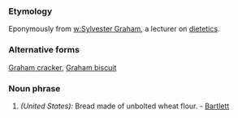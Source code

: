 ===Etymology===
Eponymously from [[w:Sylvester Graham]], a lecturer on [[dietetics]].
===Alternative forms===
[[Graham cracker]], [[Graham biscuit]]
===Noun phrase===
#''(United States):'' Bread made of unbolted wheat flour. - [[Bartlett]]